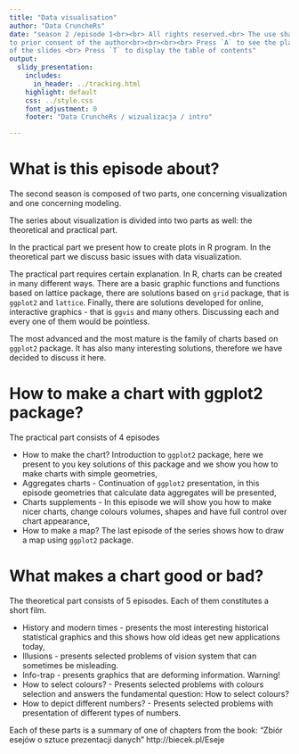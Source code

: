 ```yaml
---
title: "Data visualisation"
author: "Data CruncheRs"
date: "season 2 /episode 1<br><br> All rights reserved.<br> The use shall be subject
to prior consent of the author<br><br><br><br> Press `A` to see the plain text instead
of the slides <br> Press `T` to display the table of contents"
output:
  slidy_presentation:
    includes:
      in_header: ../tracking.html
    highlight: default
    css: ../style.css
    font_adjustment: 0
    footer: "Data CruncheRs / wizualizacja / intro"

---
```


# What is this episode about?

The second season is composed of two parts, one concerning visualization and one concerning modeling.

The series about visualization is divided into two parts as well: the theoretical and practical part.

In the practical  part we present how to create plots in R program. In the theoretical part we discuss basic issues with data visualization.

The practical part requires certain explanation. In R, charts can be created in many different ways. There are a basic graphic functions and functions based on lattice package, there are solutions based on `grid` package, that is `ggplot2` and `lattice`. Finally, there are solutions developed for online, interactive graphics - that is `ggvis` and many others. Discussing each and every one of them would be pointless.

The most advanced and the most mature is the family of charts
based on `ggplot2` package. It has also many interesting solutions, therefore we have decided to discuss it here.

# How to make a chart with ggplot2 package?

The practical part consists of 4 episodes

- How to make the chart? Introduction to `ggplot2` package, here
we present to you key solutions of this package and we show you how to make charts with simple geometries,
- Aggregates charts - Continuation of `ggplot2` presentation, in this episode geometries that calculate data aggregates will be presented,
- Charts supplements - In this episode we will show you how to make nicer charts, change colours volumes, shapes and have full control over chart appearance,
- How to make a map? The last episode of the series shows how to draw a map using `ggplot2` package.


# What makes a chart good or bad?

The theoretical part consists of 5 episodes. Each of them constitutes a short film.

- History and modern times - presents the most interesting historical
statistical graphics and this shows how old ideas get new applications today,
- Illusions - presents selected problems of vision system that can sometimes be misleading.
- Info-trap - presents graphics that are deforming information. Warning!
- How to select colours? - Presents selected problems with colours selection and answers the fundamental question: How to select colours?
- How to depict different numbers? - Presents selected problems with presentation of different types of numbers.

Each of these parts is a summary of one of chapters from the book: "Zbiór
esejów o sztuce prezentacji danych" http://biecek.pl/Eseje



